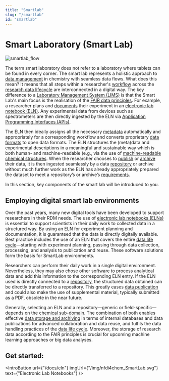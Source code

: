 ```yaml
---
title: "Smartlab"
slug: "/smartlab"
id: "smartlab"
---
```



# Smart Laboratory (Smart Lab)

![smartlab_flow](/img/smartlab/smartlab_flow2.png)

The term smart laboratory does not refer to a laboratory where tablets can be found in every corner. The smart lab represents a holistic approach to [data management](/docs/data_guide) in chemistry with seamless data flows. What does this mean? It means that all steps within a researcher's [workflow](/docs/domain_guide) across the [research data lifecycle](/docs/data_life_cycle) are interconnected in a digital way. The key difference to a [Laboratory Management System (LIMS)](https://en.wikipedia.org/wiki/Laboratory_information_management_system) is that the Smart Lab's main focus is the realisation of the [FAIR data principles](/docs/fair). For example, a researcher plans and [documents](/docs/data_documentation) their experiment in an [electronic lab notebook (ELN)](/docs/eln). Any experimental data from devices such as spectrometers are then directly ingested by the ELN via [Application Programming Interfaces (APIs)](https://en.wikipedia.org/wiki/API). 

The ELN then ideally assigns all the necessary [metadata](/docs/metadata) automatically and appropriately for a corresponding workflow and converts proprietary [data formats](/docs/format_standards) to open data formats. The ELN structures the (meta)data and experimental descriptions in a meaningful and sustainable way which is both human- and machine-readable (e.g., via the use of [machine-readable chemical structures](/docs/machine-readable_chemical_structures). When the researcher chooses to [publish](/docs/data_publication) or [archive](/docs/data_storage) their data, it is then ingested seamlessly by a data [repository](/docs/repositories) or archive without much further work as the ELN has already appropriately prepared the dataset to meet a repository’s or archive’s [requirements](/docs//choose_repository). 

In this section, key components of the smart lab will be introduced to you.

## Employing digital smart lab environments

Over the past years, many new digital tools have been developed to support researchers in their RDM needs. The use of [electronic lab notebooks (ELNs)](/docs/eln) is essential to support scientists in their daily work to collected data in a structured way. By using an ELN for experiment planning and documentation, it is guaranteed that the data is directly digitally available. Best practice includes the use of an ELN that covers the entire [data life cycle](/docs/data_life_cycle)—starting with experiment planning, passing through data collection, processing, and analysis to publication and reuse. These software solutions form the basis for SmartLab environments.

Researchers can perform their daily work in a single digital environment. Nevertheless, they may also chose other software to process analytical data and add this information to the corresponding ELN entry. If the ELN used is directly connected to a [repository](/docs/repositories), the structured data obtained can be directly transferred to a repository. This greatly eases [data publication](/docs/data_publication) and could also make the use of supplemental material, typically submitted as a PDF, obsolete in the near future.

Generally, selecting an ELN and a repository—generic or field-specific—depends on the [chemical sub-domain](/docs/domain_guide). The combination of both enables effective [data storage and archiving](/docs/data_storage) in terms of internal databases and data publications for advanced collaboration and data reuse, and fulfils the data handling practices of the [data life cycle](/docs/data_life_cycle). Moreover, the storage of research data according to the FAIR principles is crucial for upcoming machine learning approaches or big data analyses.

## Get started:

<IntroButton url={"/docs/eln"} imgUrl={"/img/nfdi4chem_SmartLab.svg"} text={"Electronic Lab Notebooks"} />
